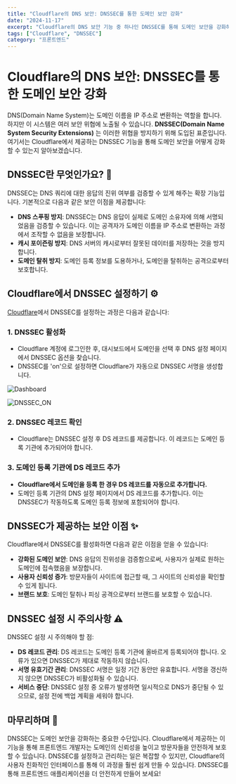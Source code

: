 ```yaml
---
title: "Cloudflare의 DNS 보안: DNSSEC를 통한 도메인 보안 강화"
date: "2024-11-17"
excerpt: "Cloudflare의 DNS 보안 기능 중 하나인 DNSSEC를 통해 도메인 보안을 강화하는 방법에 대해 다룹니다."
tags: ["Cloudflare", "DNSSEC"]
category: "프론트엔드"
---
```


# Cloudflare의 DNS 보안: DNSSEC를 통한 도메인 보안 강화

DNS(Domain Name System)는 도메인 이름을 IP 주소로 변환하는 역할을 합니다.
하지만 이 시스템은 여러 보안 위협에 노출될 수 있습니다.
**DNSSEC(Domain Name System Security Extensions)** 는 이러한 위협을 방지하기 위해 도입된 표준입니다.
여기서는 Cloudflare에서 제공하는 DNSSEC 기능을 통해 도메인 보안을 어떻게 강화할 수 있는지 알아보겠습니다.

## DNSSEC란 무엇인가요? 🤔

DNSSEC는 DNS 쿼리에 대한 응답의 진위 여부를 검증할 수 있게 해주는 확장 기능입니다.
기본적으로 다음과 같은 보안 이점을 제공합니다:

- **DNS 스푸핑 방지**: DNSSEC는 DNS 응답이 실제로 도메인 소유자에 의해 서명되었음을 검증할 수 있습니다. 이는 공격자가 도메인 이름을 IP 주소로 변환하는 과정에서 조작할 수 없음을 보장합니다.
- **캐시 포이즌링 방지**: DNS 서버의 캐시로부터 잘못된 데이터를 저장하는 것을 방지합니다.
- **도메인 탈취 방지**: 도메인 등록 정보를 도용하거나, 도메인을 탈취하는 공격으로부터 보호합니다.

## Cloudflare에서 DNSSEC 설정하기 ⚙️

[Cloudflare](https://dash.cloudflare.com/login)에서 DNSSEC를 설정하는 과정은 다음과 같습니다:

### 1. DNSSEC 활성화

- Cloudflare 계정에 로그인한 후, 대시보드에서 도메인을 선택 후 DNS 설정 페이지에서 DNSSEC 옵션을 찾습니다.
- DNSSEC를 'on'으로 설정하면 Cloudflare가 자동으로 DNSSEC 서명을 생성합니다.

![Dashboard](https://imagedelivery.net/CJyrB-EkqcsF2D6ApJzEBg/d06de2d0-4e21-417b-6408-331712192c00/public)

![DNSSEC_ON](https://imagedelivery.net/CJyrB-EkqcsF2D6ApJzEBg/47ed5dec-4b29-4316-0546-8b15af9ada00/public)

### 2. DNSSEC 레코드 확인

- Cloudflare는 DNSSEC 설정 후 DS 레코드를 제공합니다. 이 레코드는 도메인 등록 기관에 추가되어야 합니다.

### 3. 도메인 등록 기관에 DS 레코드 추가

- **Cloudflare에서 도메인을 등록 한 경우 DS 레코드를 자동으로 추가합니다.**
- 도메인 등록 기관의 DNS 설정 페이지에서 DS 레코드를 추가합니다. 이는 DNSSEC가 작동하도록 도메인 등록 정보에 포함되어야 합니다.

## DNSSEC가 제공하는 보안 이점 ✨

Cloudflare에서 DNSSEC를 활성화하면 다음과 같은 이점을 얻을 수 있습니다:

- **강화된 도메인 보안**: DNS 응답의 진위성을 검증함으로써, 사용자가 실제로 원하는 도메인에 접속했음을 보장합니다.
- **사용자 신뢰성 증가**: 방문자들이 사이트에 접근할 때, 그 사이트의 신뢰성을 확인할 수 있게 됩니다.
- **브랜드 보호**: 도메인 탈취나 피싱 공격으로부터 브랜드를 보호할 수 있습니다.

## DNSSEC 설정 시 주의사항 ⚠️

DNSSEC 설정 시 주의해야 할 점:

- **DS 레코드 관리**: DS 레코드는 도메인 등록 기관에 올바르게 등록되어야 합니다. 오류가 있으면 DNSSEC가 제대로 작동하지 않습니다.
- **서명 유효기간 관리**: DNSSEC 서명은 일정 기간 동안만 유효합니다. 서명을 갱신하지 않으면 DNSSEC가 비활성화될 수 있습니다.
- **서비스 중단**: DNSSEC 설정 중 오류가 발생하면 일시적으로 DNS가 중단될 수 있으므로, 설정 전에 백업 계획을 세워야 합니다.

## 마무리하며 💭

DNSSEC는 도메인 보안을 강화하는 중요한 수단입니다.
Cloudflare에서 제공하는 이 기능을 통해 프론트엔드 개발자는 도메인의 신뢰성을 높이고 방문자들을 안전하게 보호할 수 있습니다.
DNSSEC를 설정하고 관리하는 일은 복잡할 수 있지만, Cloudflare의 사용자 친화적인 인터페이스를 통해 이 과정을 훨씬 쉽게 만들 수 있습니다.
DNSSEC를 통해 프론트엔드 애플리케이션을 더 안전하게 만들어 보세요!
